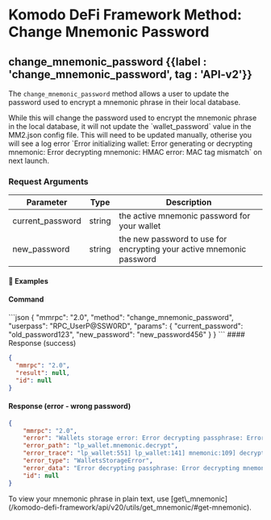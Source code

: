 
# Komodo DeFi Framework Method: Change Mnemonic Password

## change\_mnemonic\_password {{label : 'change_mnemonic_password', tag : 'API-v2'}}

The `change_mnemonic_password` method allows a user to update the password used to encrypt a mnemonic phrase in their local database.

<Note>
  While this will change the password used to encrypt the mnemonic phrase in the local database, it will not update the `wallet_password` value in the MM2.json config file.
  This will need to be updated manually, otherise you will see a log error `Error initializing wallet: Error generating or decrypting mnemonic: Error decrypting mnemonic: HMAC error: MAC tag mismatch` on next launch.
</Note>

### Request Arguments

| Parameter         | Type   | Description                                                          |
| ----------------- | ------ | -------------------------------------------------------------------- |
| current\_password | string | the active mnemonic password for your wallet                         |
| new\_password     | string | the new password to use for encrypting your active mnemonic password |

#### 📌 Examples

#### Command

<CodeGroup title="" tag="POST" label="change_mnemonic_password" mm2MethodDecorate="true">
  ```json
  {
    "mmrpc": "2.0",
    "method": "change_mnemonic_password",
    "userpass": "RPC_UserP@SSW0RD",
    "params": {
      "current_password": "old_password123",
      "new_password": "new_password456"
    }
  }
  ```
</CodeGroup>

<CollapsibleSection expandedText="Hide Response" collapsedText="Show Response">
  #### Response (success)

  ```json
  {
    "mmrpc": "2.0",
    "result": null,
    "id": null
  }
  ```

  #### Response (error - wrong password)

  ```json
  {
      "mmrpc": "2.0",
      "error": "Wallets storage error: Error decrypting passphrase: Error decrypting mnemonic: HMAC error: MAC tag mismatch",
      "error_path": "lp_wallet.mnemonic.decrypt",
      "error_trace": "lp_wallet:551] lp_wallet:141] mnemonic:109] decrypt:56]",
      "error_type": "WalletsStorageError",
      "error_data": "Error decrypting passphrase: Error decrypting mnemonic: HMAC error: MAC tag mismatch",
      "id": null
  }
  ```
</CollapsibleSection>

<Note>
  To view your mnemonic phrase in plain text, use [get\_mnemonic](/komodo-defi-framework/api/v20/utils/get_mnemonic/#get-mnemonic).
</Note>
